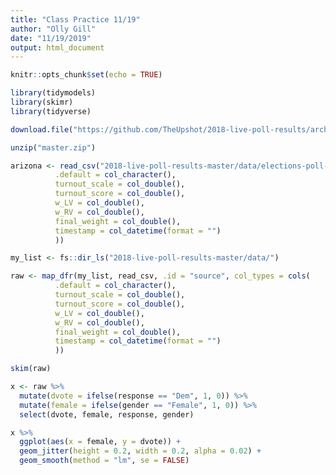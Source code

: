 ```yaml
---
title: "Class Practice 11/19"
author: "Olly Gill"
date: "11/19/2019"
output: html_document
---
```


```r
knitr::opts_chunk$set(echo = TRUE)

library(tidymodels)
library(skimr)
library(tidyverse)
```

```r
download.file("https://github.com/TheUpshot/2018-live-poll-results/archive/master.zip", destfile = "master.zip")

unzip("master.zip")

arizona <- read_csv("2018-live-poll-results-master/data/elections-poll-az02-1.csv", col_types = cols(
          .default = col_character(),
          turnout_scale = col_double(),
          turnout_score = col_double(),
          w_LV = col_double(),
          w_RV = col_double(),
          final_weight = col_double(),
          timestamp = col_datetime(format = "")
          ))

my_list <- fs::dir_ls("2018-live-poll-results-master/data/")

raw <- map_dfr(my_list, read_csv, .id = "source", col_types = cols(
          .default = col_character(),
          turnout_scale = col_double(),
          turnout_score = col_double(),
          w_LV = col_double(),
          w_RV = col_double(),
          final_weight = col_double(),
          timestamp = col_datetime(format = "")
          ))

skim(raw)
```

```r
x <- raw %>%
  mutate(dvote = ifelse(response == "Dem", 1, 0)) %>%
  mutate(female = ifelse(gender == "Female", 1, 0)) %>%
  select(dvote, female, response, gender)

x %>%
  ggplot(aes(x = female, y = dvote)) + 
  geom_jitter(height = 0.2, width = 0.2, alpha = 0.02) +
  geom_smooth(method = "lm", se = FALSE)
```


